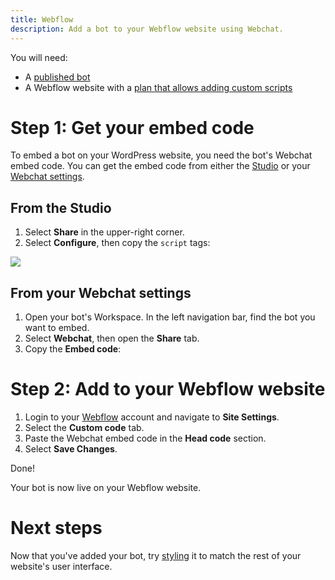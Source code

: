 ```yaml
---
title: Webflow
description: Add a bot to your Webflow website using Webchat.
---
```



<Info>
You will need:

* A [published bot](/guides/quick-start)
* A Webflow website with a [plan that allows adding custom scripts](https://webflow.com/pricing)
</Info>

# Step 1: Get your embed code

To embed a bot on your WordPress website, you need the bot's Webchat embed code. You can get the embed code from either the [Studio](/guides/studio/interface/introduction) or your [Webchat settings](/guides/dashboard/).

## From the Studio

1. Select **Share** in the upper-right corner.
2. Select **Configure**, then copy the `script` tags:

<Img src="./assets/webflow-inject.png" />

## From your Webchat settings

1. Open your bot's Workspace. In the left navigation bar, find the bot you want to embed.
2. Select **Webchat**, then open the **Share** tab.
3. Copy the **Embed code**:

# Step 2: Add to your Webflow website

1. Login to your [Webflow](https://webflow.com/login) account and navigate to **Site Settings**.
2. Select the **Custom code** tab.
3. Paste the Webchat embed code in the **Head code** section.
4. Select **Save Changes**.

<Check>
Done!

Your bot is now live on your Webflow website.
</Check>

# Next steps

Now that you've added your bot, try [styling](/webchat/styling-your-webchat) it to match the rest of your website's user interface.
